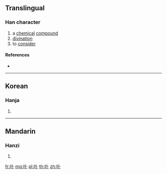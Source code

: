 ==Translingual==

===Han character===
{{Han char|rn=25|rad=卜|as=03|sn=5|four=|canj=RY|ids=⿰口卜}}

# a [[chemical]] [[compound]]
# [[divination]]
# to [[consider]]

====References====
* {{Han ref|kx=0157.290|dkj=02779|dj=0361.180|hdz=10093.020|uh=535F|ud=21343}}

----

==Korean==

===Hanja===
{{ko-hanja|hangeul=게|rv=ge|mr=ke}}

# {{defn|lang=ko|sort=卜03}}

----

==Mandarin==

===Hanzi===
{{cmn-hanzi|pin=[[bǔ]] ([[bu3]])|wg=pu<sup>3</sup>}}

# {{defn|lang=cmn|sort=卜03}}

[[fr:卟]]
[[mg:卟]]
[[pl:卟]]
[[th:卟]]
[[zh:卟]]
